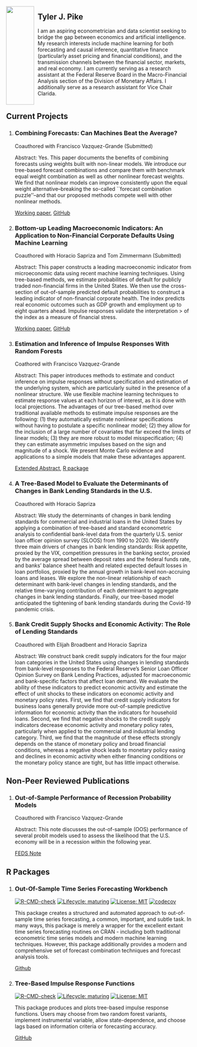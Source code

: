 
<style>
.column-left{
  padding-top: 25pt;
  padding-bottom: 25pt;
  float: left;
  width: 15%;
  height: 200pt;
  text-align: right;
}
.column-right{
  padding-top: 25pt;
  padding-bottom: 25pt;
  float: right;
  width: 83%;
  height: 200pt;
  text-align: left;
}
</style>


<div class="column-left">

   <img src="./content/Pike Profile Picture.png" style="width:100%">
   
</div>


<div class="column-right">

# Tyler J. Pike

I am an aspiring econometrician and data scientist seeking to bridge the gap between economics and artificial intelligence. My research interests include machine learning for both forecasting and causal inference, quantitative finance (particularly asset pricing and financial conditions),  and the transmission channels between the financial sector, markets, and real economy. I am currently serving as a research assistant at the Federal Reserve Board in the Macro-Financial Analysis section of the Division of Monetary Affairs. I additionally serve as a research assistant for Vice Chair Clarida.

</div>  
  
 
## Current Projects  

1. ### Combining Forecasts: Can Machines Beat the Average?

   Coauthored with Francisco Vazquez-Grande (Submitted)  
   
   Abstract: Yes. This paper documents the benefits of combining forecasts using weights built with non-linear models.  We introduce our tree-based forecast combinations and compare them with benchmark equal weight combination as well as other nonlinear forecast weights. We find that nonlinear models can improve consistently upon the equal weight alternative--breaking the so-called ``forecast combination puzzle''--and that our proposed methods compete well with other nonlinear methods.
   
   [Working paper](https://papers.ssrn.com/sol3/papers.cfm?abstract_id=3691117),  [GitHub](https://github.com/tylerJPike/CanMachinesBeatTheAverage)  


2. ### Bottom-up Leading Macroeconomic Indicators: An Application to Non-Financial Corporate Defaults Using Machine Learning

   Coauthored with Horacio Sapriza and Tom Zimmermann (Submitted)  

   Abstract: This paper constructs a leading macroeconomic indicator from microeconomic data using recent machine learning techniques. Using tree-based methods, we estimate probabilities of default for publicly traded non-financial firms in the United States. We then use the cross-section of out-of-sample predicted default probabilities to construct a leading indicator of non-financial corporate health. The index predicts real economic outcomes such as GDP growth and employment up to eight quarters ahead. Impulse responses validate the interpretation > of the index as a measure of financial stress.

   [Working paper](https://papers.ssrn.com/sol3/papers.cfm?abstract_id=3473056), [GitHub](https://github.com/tylerJPike/BottomUpMacroIndicators)
   
   
3. ### Estimation and Inference of Impulse Responses With Random Forests

   Coathored with Francisco Vazquez-Grande
   
   Abstract: This paper introduces methods to estimate and conduct inference on impulse responses without specification and estimation of the underlying system, which are particularly suited in the presence of a nonlinear structure.  We use flexible machine learning techniques to estimate response values at each horizon of interest, as it is done with local projections. The advantages of our tree-based method over traditional available methods to estimate impulse responses are the following: (1) they automatically estimate nonlinear specifications without having to postulate a specific nonlinear model; (2) they allow for the inclusion of a large number of covariates that far exceed the limits of linear models; (3) they are more robust to model misspecification; (4) they can estimate asymmetric impulses based on the sign and magnitude of a shock. We present Monte Carlo evidence and applications to a simple models that make these advantages apparent.

   [Extended Abstract](./content/Tree_based_Direct_Projections.pdf), [R package](https://github.com/tylerJPike/treeImpulses)

4. ### A Tree-Based Model to Evaluate the Determinants of Changes in Bank Lending Standards in the U.S.

   Coauthored with Horacio Sapriza
   
   Abstract: We study the determinants of changes in bank lending standards for commercial and industrial loans in the United States by applying a combination of tree-based and standard econometric analysis to confidential bank-level data from the quarterly U.S. senior loan officer opinion survey (SLOOS) from 1990 to 2020. We identify three main drivers of changes in bank lending standards: Risk appetite, proxied by the VIX, competition pressures in the banking sector, proxied by the average spread between deposit rates and the federal funds rate, and banks' balance sheet health and related expected default losses in loan portfolios, proxied by the annual growth in bank-level non-accruing loans and leases. We explore the non-linear relationship of each determinant with bank-level changes in lending standards, and the relative time-varying contribution of each determinant to aggregate changes in bank lending standards. Finally, our tree-based model anticipated the tightening of bank lending standards during the Covid-19 pandemic crisis.

5. ### Bank Credit Supply Shocks and Economic Activity: The Role of Lending Standards

   Coauthored with Elijah Broadbent and Horacio Sapriza
   
   Abstract: We construct bank credit supply indicators for the four major loan categories in the United States using changes in lending standards from bank-level responses to the Federal Reserve's Senior Loan Officer Opinion Survey on Bank Lending Practices, adjusted for macroeconomic and bank-specific factors that affect loan demand. We evaluate the ability of these indicators to predict economic activity and estimate the effect of unit shocks to these indicators on economic activity and monetary policy rates.  First, we find that credit supply indicators for business loans generally provide more out-of-sample predictive information for economic activity than the indicators for household loans. Second, we find that negative shocks to the credit supply indicators decrease economic activity and monetary policy rates, particularly when applied to the commercial and industrial lending category. Third, we find that the magnitude of these effects strongly depends on the stance of monetary policy and broad financial conditions, whereas a negative shock leads to monetary policy easing and declines in economic activity when either financing conditions or the monetary policy stance are tight, but has little impact otherwise.



## Non-Peer Reviewed Publications

1. ### Out-of-Sample Performance of Recession Probability Models
  
   Coauthored with Francisco Vazquez-Grande  
   
   Abstract: This note discusses the out-of-sample (OOS) performance of several probit models used to assess the likelihood that the U.S. economy will be in a recession within the  following year. 
   
   [FEDS Note](https://www.federalreserve.gov/econres/notes/feds-notes/out-of-sample-performance-of-recession-probability-models-20191213.htm)

## R Packages

1. ### Out-Of-Sample Time Series Forecasting Workbench
<!-- badges: start -->
[![R-CMD-check](https://github.com/r-lib/usethis/workflows/R-CMD-check/badge.svg)](https://github.com/r-lib/usethis/actions)
[![Lifecycle: maturing](https://img.shields.io/badge/lifecycle-maturing-blue.svg)](https://www.tidyverse.org/lifecycle/#maturing)
[![License: MIT](https://img.shields.io/badge/License-MIT-yellow.svg)](https://opensource.org/licenses/MIT)
[![codecov](https://codecov.io/gh/tylerJPike/OOS/branch/main/graph/badge.svg?token=AQ4PFWU3KS)](https://codecov.io/gh/tylerJPike/OOS)
<!-- badges: end -->   

    This package creates a structured and automated approach to out-of-sample time series forecasting, a common, important, and subtle task. In many ways, this package is merely a wrapper for the excellent extant time series forecasting routines on CRAN - including both traditional econometric time series models and modern machine learning techniques. However, this package additionally provides a modern and comprehensive set of forecast combination techniques and forecast analysis tools.  
    
    [Github](https://github.com/tylerJPike/OOS)

2. ### Tree-Based Impulse Response Functions
<!-- badges: start -->
[![R-CMD-check](https://github.com/r-lib/usethis/workflows/R-CMD-check/badge.svg)](https://github.com/r-lib/usethis/actions)
[![Lifecycle: maturing](https://img.shields.io/badge/lifecycle-maturing-blue.svg)](https://www.tidyverse.org/lifecycle/#maturing)
[![License: MIT](https://img.shields.io/badge/License-MIT-yellow.svg)](https://opensource.org/licenses/MIT)
<!-- badges: end --> 
  
   This package produces and plots tree-based impulse response functions. Users may choose from two random forest variants, implement instrumental variable, allow state-dependence, and choose lags based on information criteria or forecasting accuracy.   

   [GitHub](https://github.com/tylerJPike/treeImpulses)  